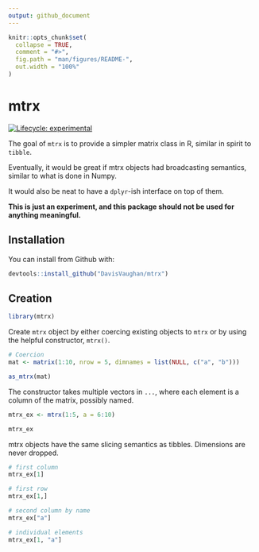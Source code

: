 ```yaml
---
output: github_document
---
```


<!-- README.md is generated from README.Rmd. Please edit that file -->

```r
knitr::opts_chunk$set(
  collapse = TRUE,
  comment = "#>",
  fig.path = "man/figures/README-",
  out.width = "100%"
)
```

# mtrx

[![Lifecycle: experimental](https://img.shields.io/badge/lifecycle-experimental-orange.svg)](https://www.tidyverse.org/lifecycle/#experimental)

The goal of `mtrx` is to provide a simpler matrix class in R, similar in spirit
to `tibble`.

Eventually, it would be great if mtrx objects had broadcasting semantics, 
similar to what is done in Numpy.

It would also be neat to have a `dplyr`-ish interface on top of them.

**This is just an experiment, and this package should not be used for anything meaningful.**

## Installation

You can install from Github with:

```r
devtools::install_github("DavisVaughan/mtrx")
```


## Creation

```r
library(mtrx)
```


Create `mtrx` object by either coercing existing objects to `mtrx` or
by using the helpful constructor, `mtrx()`.

```r
# Coercion
mat <- matrix(1:10, nrow = 5, dimnames = list(NULL, c("a", "b")))

as_mtrx(mat)
```

The constructor takes multiple vectors in `...`, where each element is a column
of the matrix, possibly named.

```r
mtrx_ex <- mtrx(1:5, a = 6:10)

mtrx_ex
```

mtrx objects have the same slicing semantics as tibbles. Dimensions are never
dropped.

```r
# first column
mtrx_ex[1]

# first row
mtrx_ex[1,]

# second column by name
mtrx_ex["a"]

# individual elements
mtrx_ex[1, "a"]
```

